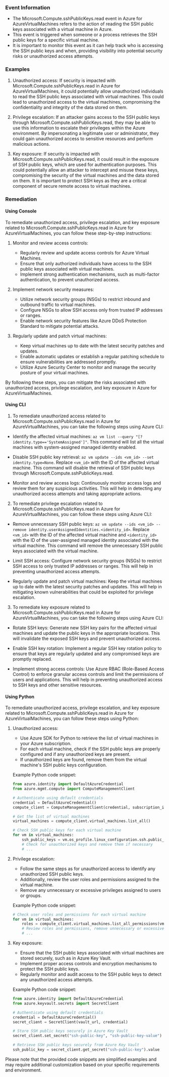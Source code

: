 
### Event Information

- The Microsoft.Compute.sshPublicKeys.read event in Azure for AzureVirtualMachines refers to the action of reading the SSH public keys associated with a virtual machine in Azure.
- This event is triggered when someone or a process retrieves the SSH public keys for a specific virtual machine.
- It is important to monitor this event as it can help track who is accessing the SSH public keys and when, providing visibility into potential security risks or unauthorized access attempts.


### Examples

1. Unauthorized access: If security is impacted with Microsoft.Compute.sshPublicKeys.read in Azure for AzureVirtualMachines, it could potentially allow unauthorized individuals to read the SSH public keys associated with virtual machines. This could lead to unauthorized access to the virtual machines, compromising the confidentiality and integrity of the data stored on them.

2. Privilege escalation: If an attacker gains access to the SSH public keys through Microsoft.Compute.sshPublicKeys.read, they may be able to use this information to escalate their privileges within the Azure environment. By impersonating a legitimate user or administrator, they could gain unauthorized access to sensitive resources and perform malicious actions.

3. Key exposure: If security is impacted with Microsoft.Compute.sshPublicKeys.read, it could result in the exposure of SSH public keys, which are used for authentication purposes. This could potentially allow an attacker to intercept and misuse these keys, compromising the security of the virtual machines and the data stored on them. It is important to protect SSH keys as they are a critical component of secure remote access to virtual machines.

### Remediation

#### Using Console

To remediate unauthorized access, privilege escalation, and key exposure related to Microsoft.Compute.sshPublicKeys.read in Azure for AzureVirtualMachines, you can follow these step-by-step instructions:

1. Monitor and review access controls:
   - Regularly review and update access controls for Azure Virtual Machines.
   - Ensure that only authorized individuals have access to the SSH public keys associated with virtual machines.
   - Implement strong authentication mechanisms, such as multi-factor authentication, to prevent unauthorized access.

2. Implement network security measures:
   - Utilize network security groups (NSGs) to restrict inbound and outbound traffic to virtual machines.
   - Configure NSGs to allow SSH access only from trusted IP addresses or ranges.
   - Enable network security features like Azure DDoS Protection Standard to mitigate potential attacks.

3. Regularly update and patch virtual machines:
   - Keep virtual machines up to date with the latest security patches and updates.
   - Enable automatic updates or establish a regular patching schedule to ensure vulnerabilities are addressed promptly.
   - Utilize Azure Security Center to monitor and manage the security posture of your virtual machines.

By following these steps, you can mitigate the risks associated with unauthorized access, privilege escalation, and key exposure in Azure for AzureVirtualMachines.

#### Using CLI

1. To remediate unauthorized access related to Microsoft.Compute.sshPublicKeys.read in Azure for AzureVirtualMachines, you can take the following steps using Azure CLI:

- Identify the affected virtual machines: `az vm list --query "[?identity.type=='SystemAssigned']"`. This command will list all the virtual machines with system-assigned managed identity enabled.

- Disable SSH public key retrieval: `az vm update --ids <vm_id> --set identity.type=None`. Replace `<vm_id>` with the ID of the affected virtual machine. This command will disable the retrieval of SSH public keys through Microsoft.Compute.sshPublicKeys.read.

- Monitor and review access logs: Continuously monitor access logs and review them for any suspicious activities. This will help in detecting any unauthorized access attempts and taking appropriate actions.

2. To remediate privilege escalation related to Microsoft.Compute.sshPublicKeys.read in Azure for AzureVirtualMachines, you can follow these steps using Azure CLI:

- Remove unnecessary SSH public keys: `az vm update --ids <vm_id> --remove identity.userAssignedIdentities.<identity_id>`. Replace `<vm_id>` with the ID of the affected virtual machine and `<identity_id>` with the ID of the user-assigned managed identity associated with the virtual machine. This command will remove the unnecessary SSH public keys associated with the virtual machine.

- Limit SSH access: Configure network security groups (NSGs) to restrict SSH access to only trusted IP addresses or ranges. This will help in preventing unauthorized access attempts.

- Regularly update and patch virtual machines: Keep the virtual machines up to date with the latest security patches and updates. This will help in mitigating known vulnerabilities that could be exploited for privilege escalation.

3. To remediate key exposure related to Microsoft.Compute.sshPublicKeys.read in Azure for AzureVirtualMachines, you can take the following steps using Azure CLI:

- Rotate SSH keys: Generate new SSH key pairs for the affected virtual machines and update the public keys in the appropriate locations. This will invalidate the exposed SSH keys and prevent unauthorized access.

- Enable SSH key rotation: Implement a regular SSH key rotation policy to ensure that keys are regularly updated and any compromised keys are promptly replaced.

- Implement strong access controls: Use Azure RBAC (Role-Based Access Control) to enforce granular access controls and limit the permissions of users and applications. This will help in preventing unauthorized access to SSH keys and other sensitive resources.

#### Using Python

To remediate unauthorized access, privilege escalation, and key exposure related to Microsoft.Compute.sshPublicKeys.read in Azure for AzureVirtualMachines, you can follow these steps using Python:

1. Unauthorized access:
   - Use Azure SDK for Python to retrieve the list of virtual machines in your Azure subscription.
   - For each virtual machine, check if the SSH public keys are properly configured and if any unauthorized keys are present.
   - If unauthorized keys are found, remove them from the virtual machine's SSH public keys configuration.

   Example Python code snippet:
   ```python
   from azure.identity import DefaultAzureCredential
   from azure.mgmt.compute import ComputeManagementClient

   # Authenticate using default credentials
   credential = DefaultAzureCredential()
   compute_client = ComputeManagementClient(credential, subscription_id)

   # Get the list of virtual machines
   virtual_machines = compute_client.virtual_machines.list_all()

   # Check SSH public keys for each virtual machine
   for vm in virtual_machines:
       ssh_public_keys = vm.os_profile.linux_configuration.ssh.public_keys
       # Check for unauthorized keys and remove them if necessary
       # ...
   ```

2. Privilege escalation:
   - Follow the same steps as for unauthorized access to identify any unauthorized SSH public keys.
   - Additionally, review the user roles and permissions assigned to the virtual machine.
   - Remove any unnecessary or excessive privileges assigned to users or groups.

   Example Python code snippet:
   ```python
   # Check user roles and permissions for each virtual machine
   for vm in virtual_machines:
       roles = compute_client.virtual_machines.list_all_permissions(vm.id)
       # Review roles and permissions, remove unnecessary or excessive privileges
       # ...
   ```

3. Key exposure:
   - Ensure that the SSH public keys associated with virtual machines are stored securely, such as in Azure Key Vault.
   - Implement proper access controls and encryption mechanisms to protect the SSH public keys.
   - Regularly monitor and audit access to the SSH public keys to detect any unauthorized access attempts.

   Example Python code snippet:
   ```python
   from azure.identity import DefaultAzureCredential
   from azure.keyvault.secrets import SecretClient

   # Authenticate using default credentials
   credential = DefaultAzureCredential()
   secret_client = SecretClient(vault_url, credential)

   # Store SSH public keys securely in Azure Key Vault
   secret_client.set_secret("ssh-public-key", "ssh-public-key-value")

   # Retrieve SSH public keys securely from Azure Key Vault
   ssh_public_key = secret_client.get_secret("ssh-public-key").value
   ```

Please note that the provided code snippets are simplified examples and may require additional customization based on your specific requirements and environment.

